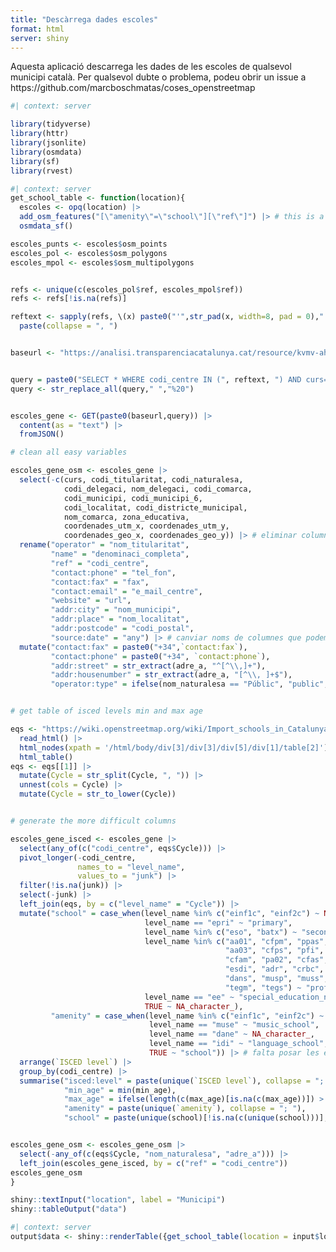 ```yaml
---
title: "Descàrrega dades escoles"
format: html
server: shiny
---
```


Aquesta aplicació descarrega les dades de les escoles de qualsevol municipi català. Per qualsevol dubte o problema, podeu obrir un issue a https://github.com/marcboschmatas/coses_openstreetmap


```r
#| context: server

library(tidyverse)
library(httr)
library(jsonlite)
library(osmdata)
library(sf)
library(rvest)
```



```r
#| context: server
get_school_table <- function(location){
  escoles <- opq(location) |> 
  add_osm_features("[\"amenity\"=\"school\"][\"ref\"]") |> # this is a lot more cumbersome but allows to filter for missing tags
  osmdata_sf()

escoles_punts <- escoles$osm_points
escoles_pol <- escoles$osm_polygons
escoles_mpol <- escoles$osm_multipolygons


refs <- unique(c(escoles_pol$ref, escoles_mpol$ref))
refs <- refs[!is.na(refs)]

reftext <- sapply(refs, \(x) paste0("'",str_pad(x, width=8, pad = 0),"'")) |> 
  paste(collapse = ", ")


baseurl <- "https://analisi.transparenciacatalunya.cat/resource/kvmv-ahh4.json?$query="


query = paste0("SELECT * WHERE codi_centre IN (", reftext, ") AND curs='2022/2023'")
query <- str_replace_all(query," ","%20")


escoles_gene <- GET(paste0(baseurl,query)) |> 
  content(as = "text") |> 
  fromJSON()

# clean all easy variables

escoles_gene_osm <- escoles_gene |> 
  select(-c(curs, codi_titularitat, codi_naturalesa, 
            codi_delegaci, nom_delegaci, codi_comarca,
            codi_municipi, codi_municipi_6, 
            codi_localitat, codi_districte_municipal, 
            nom_comarca, zona_educativa,
            coordenades_utm_x, coordenades_utm_y,
            coordenades_geo_x, coordenades_geo_y)) |> # eliminar columnes que no calen
  rename("operator" = "nom_titularitat",
         "name" = "denominaci_completa",
         "ref" = "codi_centre",
         "contact:phone" = "tel_fon",
         "contact:fax" = "fax",
         "contact:email" = "e_mail_centre",
         "website" = "url",
         "addr:city" = "nom_municipi",
         "addr:place" = "nom_localitat",
         "addr:postcode" = "codi_postal",
         "source:date" = "any") |> # canviar noms de columnes que podem adaptar "tal qual"
  mutate("contact:fax" = paste0("+34",`contact:fax`),
         "contact:phone" = paste0("+34", `contact:phone`),
         "addr:street" = str_extract(adre_a, "^[^\\,]+"),
         "addr:housenumber" = str_extract(adre_a, "[^\\, ]+$"),
         "operator:type" = ifelse(nom_naturalesa == "Públic", "public", "private"))


# get table of isced levels min and max age

eqs <- "https://wiki.openstreetmap.org/wiki/Import_schools_in_Catalunya" |> 
  read_html() |> 
  html_nodes(xpath = '/html/body/div[3]/div[3]/div[5]/div[1]/table[2]') |> 
  html_table()
eqs <- eqs[[1]] |> 
  mutate(Cycle = str_split(Cycle, ", ")) |> 
  unnest(cols = Cycle) |> 
  mutate(Cycle = str_to_lower(Cycle))


# generate the more difficult columns

escoles_gene_isced <- escoles_gene |> 
  select(any_of(c("codi_centre", eqs$Cycle))) |> 
  pivot_longer(-codi_centre,
               names_to = "level_name",
               values_to = "junk") |> 
  filter(!is.na(junk)) |> 
  select(-junk) |> 
  left_join(eqs, by = c("level_name" = "Cycle")) |> 
  mutate("school" = case_when(level_name %in% c("einf1c", "einf2c") ~ NA_character_,
                              level_name == "epri" ~ "primary",
                              level_name %in% c("eso", "batx") ~ "secondary",
                              level_name %in% c("aa01", "cfpm", "ppas", 
                                                "aa03", "cfps", "pfi", "pa01",
                                                "cfam", "pa02", "cfas",
                                                "esdi", "adr", "crbc",
                                                "dans", "musp", "muss",
                                                "tegm", "tegs") ~ "professional",
                              level_name == "ee" ~ "special_education_needs",
                              TRUE ~ NA_character_),
         "amenity" = case_when(level_name %in% c("einf1c", "einf2c") ~ "kindergarten",
                               level_name == "muse" ~ "music_school",
                               level_name == "dane" ~ NA_character_,
                               level_name == "idi" ~ "language_school",
                               TRUE ~ "school")) |> # falta posar les escoles de dansa
  arrange(`ISCED level`) |> 
  group_by(codi_centre) |> 
  summarise("isced:level" = paste(unique(`ISCED level`), collapse = "; "),
            "min_age" = min(min_age),
            "max_age" = ifelse(length(c(max_age)[is.na(c(max_age))]) > 0, NA_integer_,max(max_age)),
            "amenity" = paste(unique(`amenity`), collapse = "; "),
            "school" = paste(unique(school)[!is.na(c(unique(school)))], collapse = "; "))


escoles_gene_osm <- escoles_gene_osm |> 
  select(-any_of(c(eqs$Cycle, "nom_naturalesa", "adre_a"))) |> 
  left_join(escoles_gene_isced, by = c("ref" = "codi_centre"))
escoles_gene_osm
}
```



```r
shiny::textInput("location", label = "Municipi")
shiny::tableOutput("data")
```






```r
#| context: server
output$data <- shiny::renderTable({get_school_table(location = input$location)})

```

